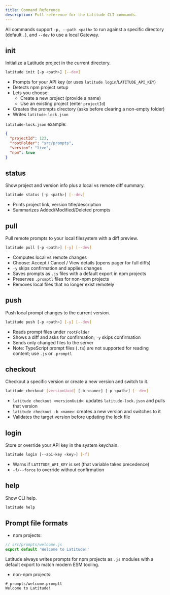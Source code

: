 ```yaml
---
title: Command Reference
description: Full reference for the Latitude CLI commands.
---
```


All commands support `-p, --path <path>` to run against a specific directory (default `.`), and `--dev` to use a local Gateway.

## init

Initialize a Latitude project in the current directory.

```bash
latitude init [-p <path>] [--dev]
```

- Prompts for your API key (or uses `latitude login`/`LATITUDE_API_KEY`)
- Detects npm project setup
- Lets you choose:
  - Create a new project (provide a name)
  - Use an existing project (enter `projectId`)
- Creates the prompts directory (asks before clearing a non-empty folder)
- Writes `latitude-lock.json`

`latitude-lock.json` example:

```json
{
  "projectId": 123,
  "rootFolder": "src/prompts",
  "version": "live",
  "npm": true
}
```

## status

Show project and version info plus a local vs remote diff summary.

```bash
latitude status [-p <path>] [--dev]
```

- Prints project link, version title/description
- Summarizes Added/Modified/Deleted prompts

## pull

Pull remote prompts to your local filesystem with a diff preview.

```bash
latitude pull [-p <path>] [-y] [--dev]
```

- Computes local vs remote changes
- Choose: Accept / Cancel / View details (opens pager for full diffs)
- `-y` skips confirmation and applies changes
- Saves prompts as `.js` files with a default export in npm projects
- Preserves `.promptl` files for non-npm projects
- Removes local files that no longer exist remotely

## push

Push local prompt changes to the current version.

```bash
latitude push [-p <path>] [-y] [--dev]
```

- Reads prompt files under `rootFolder`
- Shows a diff and asks for confirmation; `-y` skips confirmation
- Sends only changed files to the server
- Note: TypeScript prompt files (`.ts`) are not supported for reading content; use `.js` or `.promptl`

## checkout

Checkout a specific version or create a new version and switch to it.

```bash
latitude checkout [versionUuid] [-b <name>] [-p <path>] [--dev]
```

- `latitude checkout <versionUuid>`: updates `latitude-lock.json` and pulls that version
- `latitude checkout -b <name>`: creates a new version and switches to it
- Validates the target version before updating the lock file

## login

Store or override your API key in the system keychain.

```bash
latitude login [--api-key <key>] [-f]
```

- Warns if `LATITUDE_API_KEY` is set (that variable takes precedence)
- `-f/--force` to override without confirmation

## help

Show CLI help.

```bash
latitude help
```

## Prompt file formats

- npm projects:
  
```js
// src/prompts/welcome.js
export default 'Welcome to Latitude!'
```

Latitude always writes prompts for npm projects as `.js` modules with a default export to match modern ESM tooling.

- non-npm projects:

```text
# prompts/welcome.promptl
Welcome to Latitude!
```
